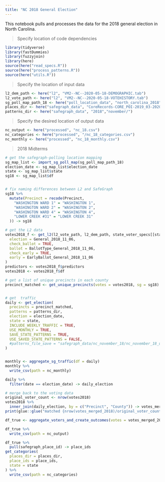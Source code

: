 ```yaml
---
title: "NC 2018 General Election"
---
```


This notebook pulls and processes the data for the 2018 general election in North Carolina.

> Specify location of code dependencies 

```r
library(tidyverse)
library(fastDummies)
library(fuzzyjoin)
library(here)
source(here("read_specs.R"))
source(here("process_patterns.R"))
source(here("utils.R"))
```

> Specify the location of input data

```r
l2_dem_path <- here("l2", "VM2--NC--2020-05-18-DEMOGRAPHIC.tab")
l2_vote_path <- here("l2", "VM2--NC--2020-05-18-VOTEHISTORY.tab")
sg_poll_map_path_18 <- here("poll_location_data", "north_carolina_2018", "polling_place_20181106_filtered.csv")
places_dir <- here("safegraph_data", "CoreRecords-CORE_POI-2019_03-2020-03-25/")
patterns_dir <- here("safegraph_data", "2018","november/")
```

> Specify the desired location of output data

```r
nc_output <- here("processed", "nc_18.csv")
nc_categories <- here("processed", "/nc_18_categories.csv")
nc_monthly <- here("processed", "nc_18_monthly.csv")
```


> 2018 Midterms

```r
# get the safegraph-polling location mapping
sg_map_list <- import_sg_poll_map(sg_poll_map_path_18)
election_date <- sg_map_list$election_date
state <- sg_map_list$state
sg18 <- sg_map_list$df


# fix naming differences between L2 and SafeGraph
sg18 %>%
  mutate(Precinct = recode(Precinct,
    "WASHINGTON WARD 1" = "WASHINGTON 1",
    "WASHINGTON WARD 2" = "WASHINGTON 2",
    "WASHINGTON WARD 4" = "WASHINGTON 4",
    "LOWER CREEK #31" = "LOWER CREEK 31"
  )) -> sg18

# get the L2 data
votes2018_f <- get_l2(l2_vote_path, l2_dem_path, state_voter_specs[[state]], dem_spec_predictors,
  election = General_2018_11_06,
  check_ballot = TRUE,
  ballot = BallotType_General_2018_11_06,
  check_early = TRUE,
  early = EarlyBallot_General_2018_11_06
)
predictors <- votes2018_f$predictors
votes2018 <- votes2018_f$df

# get a list of unique precincts in each county
precinct_matched <- get_unique_precincts(votes = votes2018, sg = sg18)


# get  traffic
daily <- get_election(
  precincts = precinct_matched,
  patterns = patterns_dir,
  election = election_date,
  state = state,
  INCLUDE_WEEKLY_TRAFFIC = TRUE,
  USE_MONTHLY = TRUE,
  SAVE_STATE_PATTERNS = TRUE,
  USE_SAVED_STATE_PATTERNS = FALSE,
  #patterns_file_save = "safegraph_data/nc_november_18/nc_november_18_updated.csv"
)


monthly <- aggregate_sg_traffic(df = daily)
monthly %>%
  write_csv(path = nc_monthly)

daily %>%
  filter(date == election_date) -> daily_election

# merge back to the voting data
original_voter_count <- nrow(votes2018)
votes2018 %>%
  inner_join(daily_election, by = c("Precinct", "County")) -> votes_merged_2018
print(glue::glue("matched {nrow(votes_merged_2018)/original_voter_count}"))

df_true <- aggregate_voters_and_create_outcomes(votes = votes_merged_2018)

df_true %>%
  write_csv(path = nc_output)

df_true %>%
  pull(safegraph_place_id) -> place_ids
get_categories(
  places_dir = places_dir,
  place_ids = place_ids,
  state = state
) %>%
  write_csv(path = nc_categories)
```

